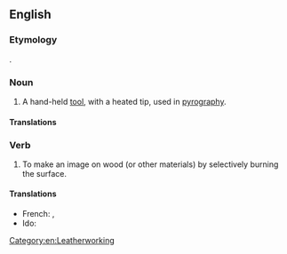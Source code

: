 ==English==

===Etymology===
{{back-form|en|pyrography}}.

===Noun===
{{en-noun}}

# A hand-held [[tool]], with a heated tip, used in [[pyrography]].

====Translations====
{{trans-top|hand-held tool used in pyrography}}
{{trans-mid}}
{{trans-bottom}}

===Verb===
{{en-verb}}

# {{lb|en|transitive|intransitive}} To make an image on wood (or other materials) by selectively burning the surface.

====Translations====
{{trans-top|make an image on wood (or other materials)}}
{{trans-mid}}
* French: {{t+|fr|pyrograver}}, {{t|fr|faire de la pyrogravure sur}}
* Ido: {{t+|io|pirograbar}}
{{trans-bottom}}

[[Category:en:Leatherworking]]